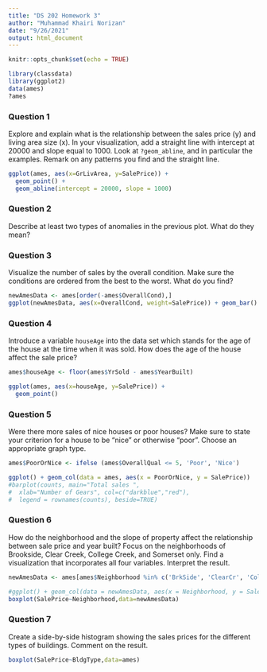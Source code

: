 ```yaml
---
title: "DS 202 Homework 3"
author: "Muhammad Khairi Norizan"
date: "9/26/2021"
output: html_document
---
```


```r
knitr::opts_chunk$set(echo = TRUE)
```

```r
library(classdata)
library(ggplot2)
data(ames)
?ames
```

### Question 1

Explore and explain what is the relationship between the sales price (y) and living area size (x). In your visualization, add a straight line with intercept at 20000 and slope equal to 1000. Look at `?geom_abline`, and in particular the examples. Remark on any patterns you find and the straight line. 

```r
ggplot(ames, aes(x=GrLivArea, y=SalePrice)) + 
  geom_point() + 
  geom_abline(intercept = 20000, slope = 1000)
```

### Question 2

Describe at least two types of anomalies in the previous plot. What do they mean?

### Question 3

Visualize the number of sales by the overall condition. Make sure the conditions are ordered from the best to the worst. What do you find?

```r
newAmesData <- ames[order(-ames$OverallCond),]
ggplot(newAmesData, aes(x=OverallCond, weight=SalePrice)) + geom_bar()
```

### Question 4

Introduce a variable `houseAge` into the data set which stands for the age of the house at the time when it was sold. How does the age of the house affect the sale price?

```r
ames$houseAge <- floor(ames$YrSold - ames$YearBuilt)

ggplot(ames, aes(x=houseAge, y=SalePrice)) + 
  geom_point()
```

### Question 5

Were there more sales of nice houses or poor houses? Make sure to state your criterion for a house to be "nice" or otherwise "poor". Choose an appropriate graph type.

```r
ames$PoorOrNice <- ifelse (ames$OverallQual <= 5, 'Poor', 'Nice')

ggplot() + geom_col(data = ames, aes(x = PoorOrNice, y = SalePrice))
#barplot(counts, main="Total sales ",
#  xlab="Number of Gears", col=c("darkblue","red"),
#  legend = rownames(counts), beside=TRUE)
```

### Question 6

How do the neighborhood and the slope of property affect the relationship between sale price and year built? Focus on the neighborhoods of Brookside, Clear Creek, College Creek, and Somerset only. Find a visualization that incorporates all four variables. Interpret the result.

```r
newAmesData <- ames[ames$Neighborhood %in% c('BrkSide', 'ClearCr', 'CollgCr', 'Somerst'), ]

#ggplot() + geom_col(data = newAmesData, aes(x = Neighborhood, y = SalePrice))
boxplot(SalePrice~Neighborhood,data=newAmesData)
```

### Question 7

Create a side-by-side histogram showing the sales prices for the different types of buildings. Comment on the result.

```r
boxplot(SalePrice~BldgType,data=ames)
```
